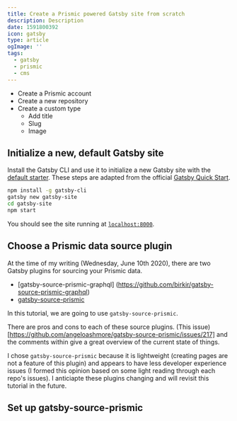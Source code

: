 ```yaml
---
title: Create a Prismic powered Gatsby site from scratch
description: Description
date: 1591800392
icon: gatsby
type: article
ogImage: ''
tags:
  - gatsby
  - prismic
  - cms
---
```


- Create a Prismic account
- Create a new repository
- Create a custom type
  - Add title
  - Slug
  - Image

## Initialize a new, default Gatsby site

Install the Gatsby CLI and use it to initialize a new Gatsby site with the [default starter](https://github.com/gatsbyjs/gatsby-starter-default). These steps are adapted from the official [Gatsby Quick Start](https://www.gatsbyjs.org/docs/quick-start).

```bash
npm install -g gatsby-cli
gatsby new gatsby-site
cd gatsby-site
npm start
```

You should see the site running at [`localhost:8000`](http://localhost:8000).

## Choose a Prismic data source plugin

At the time of my writing (Wednesday, June 10th 2020), there are two Gatsby plugins for sourcing your Prismic data.

- [gatsby-source-prismic-graphql] (https://github.com/birkir/gatsby-source-prismic-graphql)
- [gatsby-source-prismic](https://github.com/angeloashmore/gatsby-source-prismic)

In this tutorial, we are going to use `gatsby-source-prismic`.

There are pros and cons to each of these source plugins. (This issue)[https://github.com/angeloashmore/gatsby-source-prismic/issues/217] and the comments within give a great overview of the current state of things.

I chose `gatsby-source-prismic` because it is lightweight (creating pages are not a feature of this plugin) and appears to have less developer experience issues (I formed this opinion based on some light reading through each repo's issues). I anticiapte these plugins changing and will revisit this tutorial in the future.

## Set up gatsby-source-prismic
